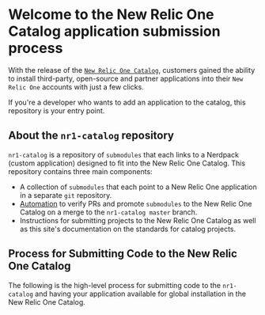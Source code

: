 
# Welcome to the New Relic One Catalog application submission process

With the release of the [`New Relic One Catalog`](https://blog.newrelic.com/product-news/new-programmability-features/), customers gained the ability to install third-party, open-source and partner applications into their `New Relic One` accounts with just a few clicks.

If you're a developer who wants to add an application to the catalog, this repository is your entry point.

## About the `nr1-catalog` repository

`nr1-catalog` is a repository of `submodules` that each links to a Nerdpack (custom application) designed to fit into the New Relic One Catalog. This repository contains three main components:

- A collection of `submodules` that each point to a New Relic One application in a separate `git` repository.
- [Automation](https://github.com/newrelic/nr1-catalog/tree/master/.github) to verify PRs and promote `submodules` to the New Relic One Catalog on a merge to the `nr1-catalog master` branch.
- Instructions for submitting projects to the New Relic One Catalog as well as this site's documentation on the standards for catalog projects.

## Process for Submitting Code to the New Relic One Catalog

The following is the high-level process for submitting code to the `nr1-catalog` and having your application available for global installation in the New Relic One Catalog.
<ProcessTimeline />